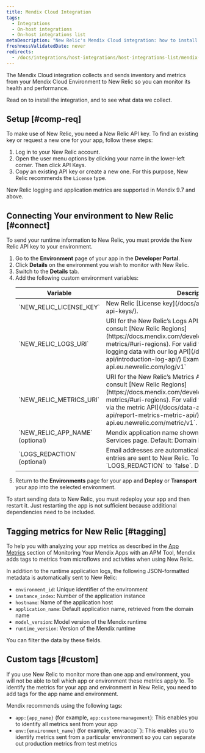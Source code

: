 ```yaml
---
title: Mendix Cloud Integration
tags:
  - Integrations
  - On-host integrations
  - On-host integrations list
metaDescription: "New Relic's Mendix Cloud integration: how to install it and configure it, and what data it reports."
freshnessValidatedDate: never
redirects:
  - /docs/integrations/host-integrations/host-integrations-list/mendix-cloud-integration
---
```


The Mendix Cloud integration collects and sends inventory and metrics from your Mendix Cloud Environment to New Relic so you can monitor its health and performance.

Read on to install the integration, and to see what data we collect.

## Setup [#comp-req]

To make use of New Relic, you need a New Relic API key. To find an existing key or request a new one for your app, follow these steps:

1. Log in to your New Relic account.
2. Open the user menu options by clicking your name in the lower-left corner. Then click API Keys.
3. Copy an existing API key or create a new one. For this purpose, New Relic recommends the `License` type.

<Callout variant="important">
  New Relic logging and application metrics are supported in Mendix 9.7 and above.
</Callout>

## Connecting Your environment to New Relic [#connect]

To send your runtime information to New Relic, you must provide the New Relic API key to your environment.

1. Go to the <DNT>**Environment**</DNT> page of your app in the <DNT>**Developer Portal**</DNT>.
2. Click <DNT>**Details**</DNT> on the environment you wish to monitor with New Relic.
3. Switch to the <DNT>**Details**</DNT> tab.
4. Add the following custom environment variables:
   <table><thead><tr><th>Variable
   </th>
   <th>Description
   </th>
   </tr>
   </thead>
   <tbody><tr><td>`NEW_RELIC_LICENSE_KEY`
   </td>
   <td>New Relic [License key](/docs/apis/intro-apis/new-relic-api-keys/).
   </td>
   </tr>
   <tr><td>`NEW_RELIC_LOGS_URI`
   </td>
   <td>URI for the New Relic’s Logs API. For more information, consult [New Relic Regions](https://docs.mendix.com/developerportal/operate/newrelic-metrics/#uri-regions). For valid values, see [Send your logging data with our log API](/docs/logs/log-api/introduction-log-api/)
   Example: `https://log-api.eu.newrelic.com/log/v1`
   </td>
   </tr>
   <tr><td>`NEW_RELIC_METRICS_URI`
   </td>
   <td>URI for the New Relic’s Metrics API. For more information, consult [New Relic Regions](https://docs.mendix.com/developerportal/operate/newrelic-metrics/#uri-regions). For valid values, see [Report metrics via the metric API](/docs/data-apis/ingest-apis/metric-api/report-metrics-metric-api/).
   Example: `https://metric-api.eu.newrelic.com/metric/v1`.
   </td>
   </tr>
   <tr><td>`NEW_RELIC_APP_NAME`
   (optional)
   </td>
   <td>Mendix application name shown on New Relic’s APM & Services page. Default: Domain host name.
   </td>
   </tr>
   <tr><td>`LOGS_REDACTION`
   (optional)
   </td>
   <td>Email addresses are automatically redacted before log entries are sent to New Relic. To disable this redaction, set `LOGS_REDACTION` to `false`. Default: `true`.
   </td>
   </tr>
   </tbody></table>
5. Return to the <DNT>**Environments**</DNT> page for your app and <DNT>**Deploy**</DNT> or <DNT>**Transport**</DNT> your app into the selected environment.

<Callout variant="important">
  To start sending data to New Relic, you must redeploy your app and then restart it. Just restarting the app is not sufficient because additional dependencies need to be included.
</Callout>

## Tagging metrics for New Relic [#tagging]

To help you with analyzing your app metrics as described in the [App Metrics](https://docs.mendix.com/developerportal/operate/monitoring-with-apm/#app-metrics) section of Monitoring Your Mendix Apps with an APM Tool, Mendix adds tags to metrics from microflows and activities when using New Relic.

In addition to the runtime application logs, the following JSON-formatted metadata is automatically sent to New Relic:

* `environment_id`: Unique identifier of the environment
* `instance_index`: Number of the application instance
* `hostname`: Name of the application host
* `application_name`: Default application name, retrieved from the domain name
* `model_version`: Model version of the Mendix runtime
* `runtime_version`: Version of the Mendix runtime

You can filter the data by these fields.

## Custom tags [#custom]

If you use New Relic to monitor more than one app and environment, you will not be able to tell which app or environment these metrics apply to. To identify the metrics for your app and environment in New Relic, you need to add tags for the app name and environment.

Mendix recommends using the following tags:

* `app:{app_name}` (for example, `app:customermanagement`): This enables you to identify all metrics sent from your app
* `env:{environment_name}` (for example, \`env:accp\`\`): This enables you to identify metrics sent from a particular environment so you can separate out production metrics from test metrics
